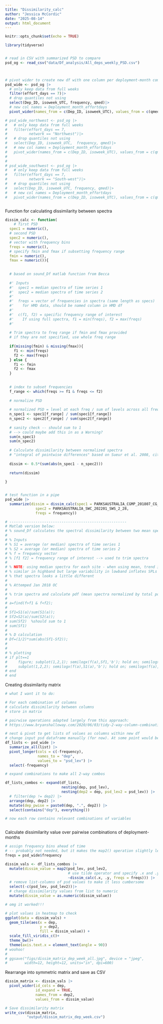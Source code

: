 ```yaml
---
title: "Dissimilarity_calc"
author: "Jessica McCordic"
date: "2025-08-14"
output: html_document
---
```


```r
knitr::opts_chunk$set(echo = TRUE)
```


```r

library(tidyverse)


# read in CSV with summarized PSD to compare
psd_og <- read_csv("data/Df_analysis/All_deps_weekly_PSD.csv")



# pivot wider to create new df with one column per deployment-month combination
psd_wide <- psd_og |>
  # only keep data from full weeks
  filter(effort_days == 7)|>
  # drop quantiles not using
  select(Dep_ID, isoweek_UTC, frequency, qmed)|>
  # new col names = Deployment_month_effortdays
  pivot_wider(names_from = c(Dep_ID, isoweek_UTC), values_from = c(qmed))

# psd_wide_northwest <- psd_og |>
#   # only keep data from full weeks
#   filter(effort_days == 7,
#          network == "Northwest")|>
#   # drop quantiles not using
#   select(Dep_ID, isoweek_UTC,  frequency, qmed)|>
#   # new col names = Deployment_month_effortdays
#   pivot_wider(names_from = c(Dep_ID, isoweek_UTC), values_from = c(qmed))
# 
# 
# psd_wide_southwest <- psd_og |>
#   # only keep data from full weeks
#   filter(effort_days == 7,
#          network == "South-west")|>
#   # drop quantiles not using
#   select(Dep_ID, isoweek_UTC, frequency, qmed)|>
#   # new col names = Deployment_month_effortdays
#   pivot_wider(names_from = c(Dep_ID, isoweek_UTC), values_from = c(qmed))



```


Function for calculating dissimilarity between spectra

```r


dissim_calc <- function( 
    # first PSD
  spec1 = numeric(),
  # second PSD
  spec2 = numeric(),
  # vector with frequency bins
  freqs = numeric(),
  # specify fmin and fmax if subsetting frequency range
  fmin = numeric(), 
  fmax = numeric()){
  
  
  # based on sound_Df matlab function from Becca
  
  #' Inputs
  #'  spec1 = median spectra of time series 1
  #'  spec2 = median spectra of time series 2
  #'  
  #'  freqs = vector of frequencies in spectra (same length as specs)
  #'    for HMD data, should be named column in HMD df
  #'    
  #'  c(f1, f2) = specific frequency range of interest
  #'    If using full spectra, f1 = min(freqs), f2 = max(freqs)
  #'    
  
  # Trim spectra to freq range if fmin and fmax provided
  # if they are not specified, use whole freq range
  
  if(missing(fmin) & missing(fmax)){
    f1 <- min(freqs)
    f2 <- max(freqs)
  } else {
    f1 <- fmin
    f2 <- fmax
  }
  
  
  # index to subset frequencies
  f_range <- which(freqs >= f1 & freqs <= f2)
  
  # normalize PSD
  
  # normalized PSD = level at each freq / sum of levels across all freqs
  n_spec1 <- spec1[f_range] / sum(spec1[f_range])
  n_spec2 <- spec2[f_range] / sum(spec2[f_range])
  
  # sanity check -- should sum to 1
  # --> could maybe add this in as a Warning?
  sum(n_spec1)
  sum(n_spec2)
  
  # Calculate dissimilarity between normalized spectra
  # "integral of pointwise differences" based on Sueur et al. 2008, cited in Lellouch et al. 2014
  
  dissim <- 0.5*(sum(abs(n_spec1 - n_spec2)))
  
  return(dissim)
  
}


# test function in a pipe
psd_wide |>
  summarize(dissim = dissim_calc(spec1 = PARKSAUSTRALIA_CGMP_201807_CG_7_30, 
              spec2 = PARKSAUSTRALIA_SWC_202201_SWS_2_28, 
              freqs = frequency))

# ------------------------------------------------------
# Matlab version below:
# % sound_Df calculates the spectral dissimilarity between two mean spectra
# 
# % Inputs
# % S1 = average (or median) spectra of time series 1
# % S2 = average (or median) spectra of time series 2
# % f = frequency vector
# % [f1 f2] = frequency range of interest --> used to trim spectra 
# 
# % NOTE: using median spectra for each site - when using mean, trend is
# % similar in highband but large variability in lowband inflates SPLs so
# % that spectra looks a little different
# 
# % Attemped Jan 2018 OC
# 
# % trim spectra and calculate pdf (mean spectra normalized by total power)
# 
# a=find(f>f1 & f<f2); 
# 
# Sf1=S1(a)/sum(S1(a));
# Sf2=S2(a)/sum(S2(a));
# sum(Sf2)  %should sum to 1
# sum(Sf1)
# 
# % D calculation
# Df=(1/2)*sum(abs(Sf1-Sf2));
# 
# 
# % plotting
# if plt==1
#     figure; subplot(1,2,1); semilogx(f(a),Sf1,'b'); hold on; semilogx(f(a),Sf2,'r'); %plot normalized data
#     subplot(1,2,2); semilogx(f(a),S1(a),'b'); hold on; semilogx(f(a),S2(a),'r');  %plot non-normalized data
# end
# end

```


Creating dissimilarity matrix
```r

# what I want it to do:

# For each combination of columns
# calculate dissimilarity between columns
# store in matrix

# pairwise operations adapted largely from this approach:
# https://www.bryanshalloway.com/2020/06/03/tidy-2-way-column-combinations/

# nest & pivot to get lists of values as columns within new df
# change input psd dataframe manually (for now). At some point would be nice to wrap into a function to make the matrix
df_lists <- psd_wide |>
  summarize_all(list) |>
  pivot_longer(cols = c(-frequency), 
               names_to = "dep",
               values_to = "psd_lev") |>
  select(-frequency)

# expand combinations to make all 2-way combos

df_lists_combos <- expand(df_lists, 
                          nesting(dep, psd_lev),
                          nesting(dep2 = dep, psd_lev2 = psd_lev)) |>
  # filter(dep != dep2) |>
  arrange(dep, dep2) |>
  mutate(dep_pwise = paste0(dep, ".", dep2)) |>
  select(contains("dep"), everything())

# now each row contains relevant combinations of variables



```

Calculate dissimilarity value over pairwise combinations of deployment-months

```r

# assign frequency bins ahead of time
# -- probably not needed, but it makes the map2() operation slightly less confusing?
freqs = psd_wide$frequency

dissim_vals <- df_lists_combos |>
  mutate(dissim_value = map2(psd_lev, psd_lev2, 
                             # use tilde operator and specify .x and .y as inputs
                             ~dissim_calc(.x, .y, freqs = freqs))) |>
  # remove list-columns of psd values to make it less cumbersome
  select(-c(psd_lev, psd_lev2))|>
  # change dissimilarity values from list to numeric
  mutate(dissim_value = as.numeric(dissim_value))

# omg it worked!!!

# plot values in heatmap to check
ggplot(data = dissim_vals) +
  geom_tile(aes(x = dep, 
                y = dep2, 
                fill = dissim_value)) +
  scale_fill_viridis_c()+
  theme_bw()+
  theme(axis.text.x = element_text(angle = 90))
# woohoo!
# 
# ggsave("figs/dissim_matrix_dep_week_all.jpg", device = "jpeg",
#        width=12, height=12, units="in", dpi=600)

```


Rearrange into symmetric matrix and save as CSV

```r

dissim_matrix <- dissim_vals |>
  pivot_wider(id_cols = dep, 
              id_expand = TRUE,
              names_from = dep2, 
              values_from = dissim_value)

# Save dissimilarity matrix
write_csv(dissim_matrix,
          "output/dissim_matrix_dep_week.csv")



```











